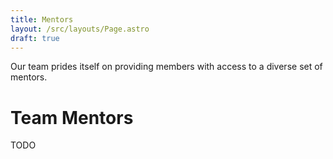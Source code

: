 ```yaml
---
title: Mentors
layout: /src/layouts/Page.astro
draft: true
---
```


Our team prides itself on providing members with access to a diverse set of mentors.

# Team Mentors

TODO
